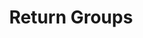 ---
title: 'Return Groups'
description: 'Manage returns through the Frate API'
openapi: '../../openapi.json GET /v2/shipments/{shipment_id}'
--- 